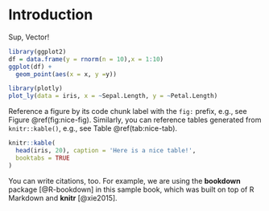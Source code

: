 # Introduction {#intro}

Sup, Vector!

```r
library(ggplot2)
df = data.frame(y = rnorm(n = 10),x = 1:10)
ggplot(df) +
  geom_point(aes(x = x, y =y))
```

```r
library(plotly)
plot_ly(data = iris, x = ~Sepal.Length, y = ~Petal.Length)

```

Reference a figure by its code chunk label with the `fig:` prefix, e.g., see Figure \@ref(fig:nice-fig). Similarly, you can reference tables generated from `knitr::kable()`, e.g., see Table \@ref(tab:nice-tab).

```r
knitr::kable(
  head(iris, 20), caption = 'Here is a nice table!',
  booktabs = TRUE
)
```

You can write citations, too. For example, we are using the **bookdown** package [@R-bookdown] in this sample book, which was built on top of R Markdown and **knitr** [@xie2015].

